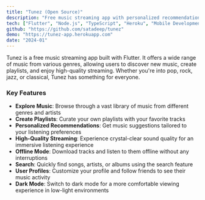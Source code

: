 ```yaml
---
title: "Tunez (Open Source)"
description: "Free music streaming app with personalized recommendations and offline mode"
tech: ["Flutter", "Node.js", "TypeScript", "Heroku", "Mobile Development"]
github: "https://github.com/satadeep/tunez"
demo: "https://tunez-app.herokuapp.com"
date: "2024-01"
---
```


Tunez is a free music streaming app built with Flutter. It offers a wide range of music from various genres, allowing users to discover new music, create playlists, and enjoy high-quality streaming. Whether you're into pop, rock, jazz, or classical, Tunez has something for everyone.

### Key Features
- **Explore Music**: Browse through a vast library of music from different genres and artists
- **Create Playlists**: Curate your own playlists with your favorite tracks
- **Personalized Recommendations**: Get music suggestions tailored to your listening preferences
- **High-Quality Streaming**: Experience crystal-clear sound quality for an immersive listening experience
- **Offline Mode**: Download tracks and listen to them offline without any interruptions
- **Search**: Quickly find songs, artists, or albums using the search feature
- **User Profiles**: Customize your profile and follow friends to see their music activity
- **Dark Mode**: Switch to dark mode for a more comfortable viewing experience in low-light environments
